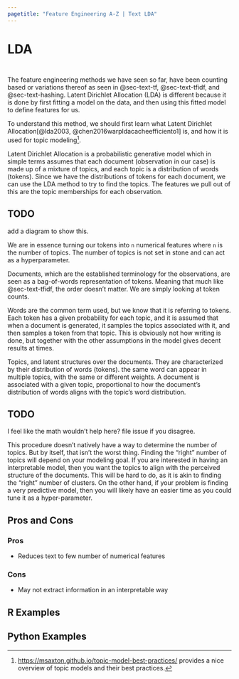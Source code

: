 ```yaml
---
pagetitle: "Feature Engineering A-Z | Text LDA"
---
```


# LDA {#sec-text-lda}

::: {style="visibility: hidden; height: 0px;"}
## LDA
:::

The feature engineering methods we have seen so far, have been counting based or variations thereof as seen in @sec-text-tf, @sec-text-tfidf, and @sec-text-hashing.
Latent Dirichlet Allocation (LDA) is different because it is done by first fitting a model on the data, and then using this fitted model to define features for us.

To understand this method, we should first learn what Latent Dirichlet Allocation[@lda2003, @chen2016warpldacacheefficiento1] is, and how it is used for topic modeling[^1].

[^1]: <https://msaxton.github.io/topic-model-best-practices/> provides a nice overview of topic models and their best practices.

Latent Dirichlet Allocation is a probabilistic generative model which in simple terms assumes that each document (observation in our case) is made up of a mixture of topics, and each topic is a distribution of words (tokens).
Since we have the distributions of tokens for each document, we can use the LDA method to try to find the topics.
The features we pull out of this are the topic memberships for each observation.

::: callout-caution
# TODO

add a diagram to show this.
:::

We are in essence turning our tokens into `n` numerical features where `n` is the number of topics.
The number of topics is not set in stone and can act as a hyperparameter.

Documents, which are the established terminology for the observations, are seen as a bag-of-words representation of tokens.
Meaning that much like @sec-text-tfidf, the order doesn't matter.
We are simply looking at token counts.

Words are the common term used, but we know that it is referring to tokens.
Each token has a given probability for each topic, and it is assumed that when a document is generated, it samples the topics associated with it, and then samples a token from that topic.
This is obviously not how writing is done, but together with the other assumptions in the model gives decent results at times.

Topics, and latent structures over the documents.
They are characterized by their distribution of words (tokens).
the same word can appear in multiple topics, with the same or different weights.
A document is associated with a given topic, proportional to how the document's distribution of words aligns with the topic's word distribution.

::: callout-caution
# TODO

I feel like the math wouldn't help here?
file issue if you disagree.
:::

This procedure doesn't natively have a way to determine the number of topics.
But by itself, that isn't the worst thing.
Finding the "right" number of topics will depend on your modeling goal.
If you are interested in having an interpretable model, then you want the topics to align with the perceived structure of the documents.
This will be hard to do, as it is akin to finding the "right" number of clusters.
On the other hand, if your problem is finding a very predictive model, then you will likely have an easier time as you could tune it as a hyper-parameter.

## Pros and Cons

### Pros

-   Reduces text to few number of numerical features

### Cons

-   May not extract information in an interpretable way

## R Examples

## Python Examples